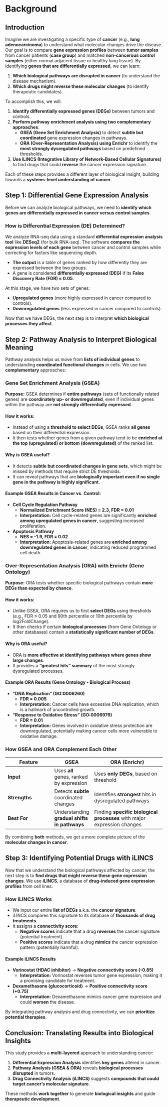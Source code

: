# Background

## Introduction

Imagine we are investigating a specific type of **cancer** (e.g., **lung adenocarcinoma**) to understand what molecular changes drive the disease. Our goal is to compare **gene expression profiles** between **tumor samples** from cancer patients (**case group**) and matched **non-cancerous control samples** (either normal adjacent tissue or healthy lung tissue). By identifying **genes that are differentially expressed**, we can learn:

1. **Which biological pathways are disrupted in cancer** (to understand the disease mechanism).
2. **Which drugs might reverse these molecular changes** (to identify therapeutic candidates).

To accomplish this, we will:

1. **Identify differentially expressed genes (DEGs)** between tumors and controls.
2. **Perform pathway enrichment analysis using two complementary approaches**:
   - **GSEA (Gene Set Enrichment Analysis)** to detect **subtle but coordinated** gene expression changes in pathways.
   - **ORA (Over-Representation Analysis) using Enrichr** to identify the **most strongly dysregulated pathways** based on predefined thresholds.
3. **Use iLINCS (Integrative Library of Network-Based Cellular Signatures)** to find drugs that could **reverse** the cancer expression signature.

Each of these steps provides a different layer of biological insight, building towards a **systems-level understanding of cancer**.

## Step 1: Differential Gene Expression Analysis
Before we can analyze biological pathways, we need to **identify which genes are differentially expressed in cancer versus control samples**.

### How is Differential Expression (DE) Determined?
We analyze RNA-seq data using a standard **differential expression analysis tool** like **DESeq2** (for bulk RNA-seq). The software **compares the expression levels of each gene** between cancer and control samples while correcting for factors like sequencing depth.

- **The output** is a table of genes ranked by how differently they are expressed between the two groups.
- A gene is considered **differentially expressed (DEG)** if its **False Discovery Rate (FDR) ≤ 0.05**.

At this stage, we have two sets of genes:

- **Upregulated genes** (more highly expressed in cancer compared to controls).
- **Downregulated genes** (less expressed in cancer compared to controls).

Now that we have DEGs, the next step is to interpret **which biological processes they affect**.

## Step 2: Pathway Analysis to Interpret Biological Meaning
Pathway analysis helps us move from **lists of individual genes** to understanding **coordinated functional changes** in cells.  We use two **complementary** approaches:

### Gene Set Enrichment Analysis (GSEA)
**Purpose:** GSEA determines if **entire pathways** (sets of functionally related genes) are **coordinately up- or downregulated**, even if individual genes within the pathway are **not strongly differentially expressed**.

#### **How it works:**
- Instead of using a **threshold to select DEGs**, GSEA ranks **all genes** based on their differential expression.
- It then tests whether genes from a given pathway tend to be **enriched at the top (upregulated) or bottom (downregulated)** of the ranked list.

#### **Why is GSEA useful?**
- It detects **subtle but coordinated changes in gene sets**, which might be missed by methods that require strict DE thresholds.
- It can reveal pathways that are **biologically important even if no single gene in the pathway is highly significant**.

#### **Example GSEA Results in Cancer vs. Control:**
- **Cell Cycle Regulation Pathway**  
  - **Normalized Enrichment Score (NES) = 2.3, FDR = 0.01**  
  - **Interpretation:** Cell cycle-related genes are significantly **enriched among upregulated genes in cancer**, suggesting increased proliferation.
  
- **Apoptosis Pathway**  
  - **NES = -1.9, FDR = 0.02**  
  - **Interpretation:** Apoptosis-related genes are **enriched among downregulated genes in cancer**, indicating reduced programmed cell death.

### **Over-Representation Analysis (ORA) with Enrichr (Gene Ontology)**
**Purpose:** ORA tests whether specific biological pathways contain **more DEGs than expected by chance**.

#### **How it works:**
- Unlike GSEA, ORA requires us to first **select DEGs** using thresholds (e.g., FDR ≤ 0.05 and 90th percentile or 10th percentile by log2FoldChange).
- It then checks if certain **biological processes** (from Gene Ontology or other databases) contain a **statistically significant number of DEGs**.

#### **Why is ORA useful?**
- ORA is **more effective at identifying pathways where genes show large changes**.
- It provides a **"greatest hits" summary** of the most strongly dysregulated processes.

#### **Example ORA Results (Gene Ontology - Biological Process)**
- **"DNA Replication" (GO:0006260)**  
  - **FDR = 0.005**  
  - **Interpretation:** Cancer cells have excessive DNA replication, which is a hallmark of uncontrolled growth.

- **"Response to Oxidative Stress" (GO:0006979)**  
  - **FDR = 0.01**  
  - **Interpretation:** Genes involved in oxidative stress protection are downregulated, potentially making cancer cells more vulnerable to oxidative damage.

### **How GSEA and ORA Complement Each Other**
| Feature | GSEA | ORA (Enrichr) |
|---------|------|--------------|
| **Input** | Uses **all** genes, ranked by expression | Uses **only DEGs**, based on threshold |
| **Strengths** | Detects **subtle** coordinated changes | Identifies **strongest** hits in dysregulated pathways |
| **Best For** | Understanding **gradual shifts in pathways** | Finding **specific biological processes** with major expression changes |

By combining **both** methods, we get a more complete picture of the **molecular changes in cancer**.

## Step 3: Identifying Potential Drugs with iLINCS
Now that we understand the biological pathways affected by cancer, the next step is to **find drugs that might reverse these gene expression changes**. We use **iLINCS**, a database of **drug-induced gene expression profiles** from cell lines.

### **How iLINCS Works**
- We input our entire **list of DEGs** a.k.a. the **cancer signature**.
- iLINCS compares this signature to its database of **thousands of drug treatments**.
- It assigns a **connectivity score**:
  - **Negative scores** indicate that a drug **reverses** the cancer signature (potential treatment).
  - **Positive scores** indicate that a drug **mimics** the cancer expression pattern (potentially harmful).

#### **Example iLINCS Results**
- **Vorinostat (HDAC inhibitor)** → **Negative connectivity score (-0.85)**  
  - **Interpretation:** Vorinostat reverses tumor gene expression, making it a promising candidate for treatment.
  
- **Dexamethasone (glucocorticoid)** → **Positive connectivity score (+0.75)**  
  - **Interpretation:** Dexamethasone mimics cancer gene expression and could **worsen** the disease.

By integrating pathway analysis and drug connectivity, we can **prioritize potential therapies**.

## Conclusion: Translating Results into Biological Insights
This study provides a **multi-layered** approach to understanding cancer:

1. **Differential Expression Analysis** identifies **key genes** altered in cancer.
2. **Pathway Analysis (GSEA & ORA)** reveals **biological processes disrupted** in tumors.
3. **Drug Connectivity Analysis (iLINCS)** suggests **compounds that could target cancer’s molecular signature**.

These methods **work together** to generate **biological insights** and guide **therapeutic development**.